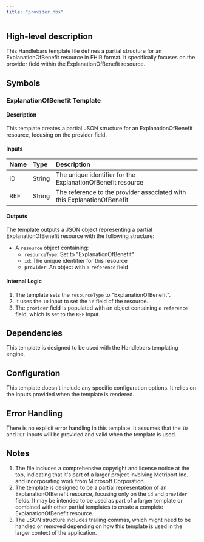 ```yaml
---
title: "provider.hbs"
---
```


## High-level description
This Handlebars template file defines a partial structure for an ExplanationOfBenefit resource in FHIR format. It specifically focuses on the provider field within the ExplanationOfBenefit resource.

## Symbols

### ExplanationOfBenefit Template
#### Description
This template creates a partial JSON structure for an ExplanationOfBenefit resource, focusing on the provider field.

#### Inputs
| Name | Type | Description |
|:-----|:-----|:------------|
| ID | String | The unique identifier for the ExplanationOfBenefit resource |
| REF | String | The reference to the provider associated with this ExplanationOfBenefit |

#### Outputs
The template outputs a JSON object representing a partial ExplanationOfBenefit resource with the following structure:
- A `resource` object containing:
  - `resourceType`: Set to "ExplanationOfBenefit"
  - `id`: The unique identifier for this resource
  - `provider`: An object with a `reference` field

#### Internal Logic
1. The template sets the `resourceType` to "ExplanationOfBenefit".
2. It uses the `ID` input to set the `id` field of the resource.
3. The `provider` field is populated with an object containing a `reference` field, which is set to the `REF` input.

## Dependencies
This template is designed to be used with the Handlebars templating engine.

## Configuration
This template doesn't include any specific configuration options. It relies on the inputs provided when the template is rendered.

## Error Handling
There is no explicit error handling in this template. It assumes that the `ID` and `REF` inputs will be provided and valid when the template is used.

## Notes
1. The file includes a comprehensive copyright and license notice at the top, indicating that it's part of a larger project involving Metriport Inc. and incorporating work from Microsoft Corporation.
2. The template is designed to be a partial representation of an ExplanationOfBenefit resource, focusing only on the `id` and `provider` fields. It may be intended to be used as part of a larger template or combined with other partial templates to create a complete ExplanationOfBenefit resource.
3. The JSON structure includes trailing commas, which might need to be handled or removed depending on how this template is used in the larger context of the application.